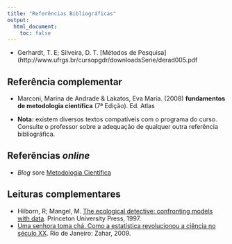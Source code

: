 ```yaml
---
title: "Referências Bibliográficas"
output:
  html_document:
    toc: false
---
```


-  Gerhardt, T. E; Silveira, D. T. [Métodos de Pesquisa](http://www.ufrgs.br/cursopgdr/downloadsSerie/derad005.pdf

## Referência complementar 

- Marconi, Marina de Andrade & Lakatos, Eva Maria. (2008) **fundamentos de metodologia científica** (7ª Edição). Ed. Atlas

- **Nota:** existem diversos textos compatíveis com o
      programa do curso. Consulte o professor sobre a adequação de
      qualquer outra referência bibliográfica.

## Referências *online*

-  *Blog* sore [Metodologia Científica](https://blog.fastformat.co/category/metodologia-cientifica/)

## Leituras complementares

- Hilborn, R; Mangel, M.
  [The ecological detective: confronting models with data](http://press.princeton.edu/titles/5987.html).
  Princeton University Press, 1997.
-  [Uma senhora toma chá. Como a estatística revolucionou a ciência no século XX](http://www.zahar.com.br/livro/uma-senhora-toma-cha).
  Rio de Janeiro: Zahar, 2009.

